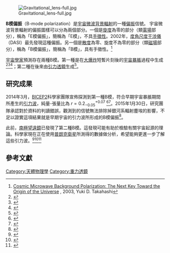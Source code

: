{{NoteTA
|1=zh-hans:引力波; zh-hant:重力波;
}}
[[Image:Gravitational_lens-full.jpg|thumb]]

'''B模偏振'''（B-mode polarization）是[[宇宙微波背景輻射|宇宙微波背景輻射]]的一種[[偏振|偏振]]信號。 宇宙微波背景輻射的偏振圖樣可以分為兩個部分。一個是[[旋度|旋度]]為零的部分（類[[電場|電場]]部分），稱為「E模偏振」，簡稱為「E模」，不具[[手徵性|手徵性]]。2002年，[[度角尺度干涉儀|度角尺度干涉儀]]（DASI）最先發現這種偏振。另一個是[[散度|散度]]為零、旋度不為零的部分（類[[磁場|磁場]]部分），稱為「B模偏振」，簡稱為「B模」，具有手徵性。<ref>[http://cosmology.berkeley.edu/~yuki/CMBpol/CMBpol.htm Cosmic Microwave Background Polarization: The Next Key Toward the Origin of the Universe] {{WebCite|url=https://www.webcitation.org/617p7UyHE?url=http://cosmology.berkeley.edu/~yuki/CMBpol/CMBpol.htm |date=20110822095123 |dateformat=iso }}, 2003, Yuki D. Takahashi</ref>

[[宇宙學家|宇宙學家]]預測存在兩種B模。第一種是在[[大爆炸|大爆炸]]短暫片刻後的[[宇宙暴脹|宇宙暴脹]]過程中生成<ref>{{cite journal
|first=U.|last=Seljak
|title=Measuring Polarization in the Cosmic Microwave Background
|journal=Astrophysical Journal|date=June 1997|volume=482|page=6
|doi=10.1086/304123
}}</ref><ref>{{cite journal
|first=U.|last=Seljak|coauthors=Zaldarriaga M.
|title=Signature of Gravity Waves in the Polarization of the Microwave Background
|journal=Phys. Rev.Lett.|date=March 17, 1997|volume=78|issue=11
|doi=10.1103/PhysRevLett.78.2054
}}</ref><ref>{{cite journal
|first=M.|last=Kamionkowski|coauthors= Kosowsky A. & Stebbins A.
|title=A Probe of Primordial Gravity Waves and Vorticity
|journal=Phys. Rev.Lett.|date=March 17, 1997|volume=78|issue=11
|doi=10.1103/PhysRevLett.78.2058
}}</ref>；第二種在後來由[[引力透鏡|引力透鏡]]生成<ref>{{cite journal
|first=M.|last=Zaldarriaga|coauthors=Seljak U.
|title=Gravitational lensing effect on cosmic microwave background polarization
|journal=Physical Review D|date=July 15, 1998|volume=58|series=2
|doi=10.1103/PhysRevD.58.023003
}}</ref>。

==研究成果==
2014年3月，[[BICEP2|BICEP2]]科學家團隊宣佈探測到第一種B模，符合早期宇宙暴脹期間所產生的[[引力波|引力波]]，純量-張量比為 <math>r=0.2^{+0.07}_{-0.05}</math> <ref name="bmodes">{{cite news | url=http://www.theguardian.com/science/2014/mar/14/gravitational-waves-big-bang-universe-bicep | title=Gravitational waves: have US scientists heard echoes of the big bang? | 3= | publisher=[[The_Guardian|The Guardian]] | date=2014-03-14 | accessdate=2014-03-14 | archive-date=2018-01-18 | archive-url=https://web.archive.org/web/20180118154832/https://www.theguardian.com/science/2014/mar/14/gravitational-waves-big-bang-universe-bicep | dead-url=no }}</ref><ref>{{Cite web |url=http://www.nytimes.com/2014/03/18/science/space/detection-of-waves-in-space-buttresses-landmark-theory-of-big-bang.html?_r=0 |title=存档副本 |accessdate=2014-03-19 |archive-date=2018-02-19 |archive-url=https://web.archive.org/web/20180219222002/https://www.nytimes.com/2014/03/18/science/space/detection-of-waves-in-space-buttresses-landmark-theory-of-big-bang.html?_r=0 |dead-url=no }}</ref>。2015年1月30日，研究團隊承認對於資料的判讀錯誤，觀測到的信號無法排除掉銀河系輻射塵埃的影響，不足以證實這項結果就是早期宇宙的引力波所形成的B模偏振<ref>{{cite web
| last =Cho
| first =Adrian
| title =Curtain falls on controversial big bang result
| work =Science
| date =2015-01-30
| url =http://news.sciencemag.org/physics/2015/01/curtain-falls-controversial-big-bang-result
| accessdate =2015-03-05
| archive-date =2015-03-12
| archive-url =https://web.archive.org/web/20150312220353/http://news.sciencemag.org/physics/2015/01/curtain-falls-controversial-big-bang-result
| dead-url =no
}}</ref>。

此前，[[南極望遠鏡|南極望遠鏡]]已發現了第二種B模。這發現可能有助於檢驗有關宇宙起源的理論。科學家現在正在使用[[普朗克衛星|普朗克衛星]]所測得的數據做分析，希望能夠更進一步了解這些引力波。<ref>{{cite web
|last=ESA Planck
|title=Planck Space Mission
|url=http://www.esa.int/Our_Activities/Space_Science/Planck
|date=Oct 22, 2013
|accessdate=Oct 23, 2013
|archive-date=2017-12-08
|archive-url=https://web.archive.org/web/20171208015949/http://www.esa.int/Our_Activities/Space_Science/Planck
|dead-url=no
}}</ref><ref>{{cite web
|last=NASA/Jet Propulsion Laboratory
|title=Long-sought pattern of ancient light detected
|journal=ScienceDaily
|date=2013-10-22|accessdate=October 23, 2013
|url=http://www.sciencedaily.com/releases/2013/10/131022101009.htm
|archive-date=2014-04-07
|archive-url=https://web.archive.org/web/20140407092754/http://www.sciencedaily.com/releases/2013/10/131022101009.htm
|dead-url=no
}}</ref><ref>{{cite journal
|first=D.|last=Hanson|coauthors=et al
|title=Detection of B-Mode Polarization in the Cosmic Microwave Background with Data from the South Pole Telescope
|journal=Physical Review Letters|date=Sep 30, 2013|volume=111|series=14
|doi=10.1103/PhysRevLett.111.141301
}}</ref>

== 參考文獻 ==
{{reflist}}

{{Relativity}}
{{DEFAULTSORT:B}}
[[Category:天體物理學|Category:天體物理學]]
[[Category:重力透鏡|Category:重力透鏡]]